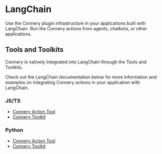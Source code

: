 # LangChain

Use the Connery plugin infrastructure in your applications built with LangChain.
Run the Connery actions from agents, chatbots, or other applications.

## Tools and Toolkits

Connery is natively integrated into LangChain through the Tools and Toolkits.

Check out the LangChain documentation below for more information and examples on
integrating Connery actions in your application with LangChain.

### JS/TS

- [Connery Action Tool](https://js.langchain.com/docs/integrations/tools/connery)
- [Connery Toolkit](https://js.langchain.com/docs/integrations/toolkits/connery)

### Python

- [Connery Action Tool](https://python.langchain.com/docs/integrations/tools/connery)
- [Connery Toolkit](https://python.langchain.com/docs/integrations/toolkits/connery)
